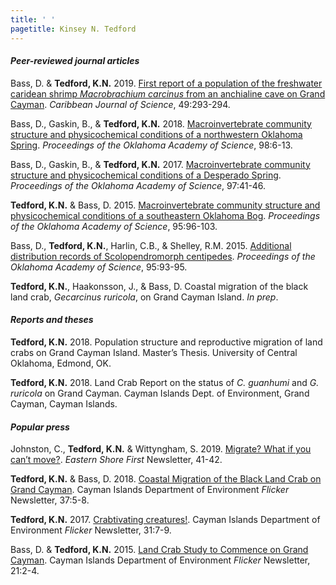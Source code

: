 ```yaml
---
title: ' '
pagetitle: Kinsey N. Tedford
---
```


<link rel="stylesheet" href="styles.css" type="text/css">

#### *Peer-reviewed journal articles*

Bass, D. & **Tedford, K.N.** 2019. [First report of a population of the freshwater caridean shrimp *Macrobrachium carcinus* from an anchialine cave on Grand Cayman](files/Bass_Tedford_CJS_2019.pdf). *Caribbean Journal of Science*, 49:293-294. 

Bass, D., Gaskin, B., & **Tedford, K.N.** 2018. [Macroinvertebrate community structure and physicochemical conditions of a northwestern Oklahoma Spring](files/Bass_et_al_POAS_2018.pdf). *Proceedings of the Oklahoma Academy of Science*, 98:6-13. 

Bass, D., Gaskin, B., & **Tedford, K.N.** 2017. [Macroinvertebrate community structure and physicochemical conditions of a Desperado Spring](files/Bass_et_al_POAS_2017.pdf). *Proceedings of the Oklahoma Academy of Science*, 97:41-46. 

**Tedford, K.N.** & Bass, D. 2015. [Macroinvertebrate community structure and physicochemical conditions of a southeastern Oklahoma Bog](files/Tedford_Bass_POAS_2015.pdf). *Proceedings of the Oklahoma Academy of Science*, 95:96-103.

Bass, D., **Tedford, K.N.**, Harlin, C.B., & Shelley, R.M. 2015. [Additional distribution records of Scolopendromorph centipedes](files/Bass_et_al_POAS_2015.pdf). *Proceedings of the Oklahoma Academy of Science*, 95:93-95. 

**Tedford, K.N.**, Haakonsson, J., & Bass, D. Coastal migration of the black land crab, *Gecarcinus ruricola*, on Grand Cayman Island. *In prep*.

#### *Reports and theses*

**Tedford, K.N.** 2018. Population structure and reproductive migration of land crabs on Grand Cayman Island. Master's Thesis. University of Central Oklahoma, Edmond, OK.

**Tedford, K.N.** 2018. Land Crab Report on the status of *C. guanhumi* and *G. ruricola* on Grand Cayman. Cayman Islands Dept. of Environment, Grand Cayman, Cayman Islands.


#### *Popular press*

Johnston, C., **Tedford, K.N.** & Wittyngham, S. 2019. [Migrate? What if you can't move?](https://issuu.com/easternshorefirst/docs/oct19upload). *Eastern Shore First* Newsletter, 41-42. 

**Tedford, K.N.** & Bass, D. 2018. [Coastal Migration of the Black Land Crab on Grand Cayman](files/Flicker-37-1.pdf). Cayman Islands Department of Environment *Flicker* Newsletter, 37:5-8. 

**Tedford, K.N.** 2017. [Crabtivating creatures!](files/Flicker31.pdf). Cayman Islands Department of Environment *Flicker* Newsletter, 31:7-9.

Bass, D. & **Tedford, K.N.** 2015. [Land Crab Study to Commence on Grand Cayman](files/LandCrabStudy.pdf). Cayman Islands Department of Environment *Flicker* Newsletter, 21:2-4. 